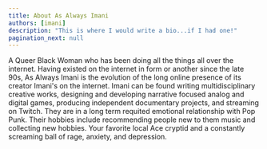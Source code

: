 ```yaml
---
title: About As Always Imani
authors: [imani]
description: "This is where I would write a bio...if I had one!"
pagination_next: null
---
```


A Queer Black Woman who has been doing all the things all over the internet. Having existed on the internet in form or another since the late 90s, As Always Imani is the evolution of the long online presence of its creator Imani's on the internet. Imani can be found writing multidisciplinary creative works, designing and developing narrative focused analog and digital games, producing independent documentary projects, and streaming on Twitch. They are in a long term requited emotional relationship with Pop Punk. Their hobbies include recommending people new to them music and collecting new hobbies. Your favorite local Ace cryptid and a constantly screaming ball of rage, anxiety, and depression. 